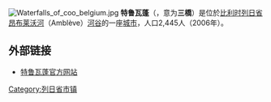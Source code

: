 {{Unreferenced|time=2018-08-10T12:44:38+00:00}}
[[File:Waterfalls_of_coo_belgium.jpg|thumb]]
'''特鲁瓦蓬'''（{{lang-fr|Trois-Pont}}，意为'''三橋'''）是位於[[比利时|比利时]][[列日省|列日省]][[昂布莱沃河|昂布莱沃河]]（Amblève）[[河谷|河谷]]的一座[[城市|城市]]，人口2,445人（2006年）。

==外部链接==
*[http://www.troisponts.be/ 特鲁瓦蓬官方网站] {{Wayback|url=http://www.troisponts.be/ |date=20210210202108 }}

{{列日省市区}}

{{DEFAULTSORT:Trois-Ponts}}
{{Belgium-geo-stub}}

[[Category:列日省市镇|Category:列日省市镇]]